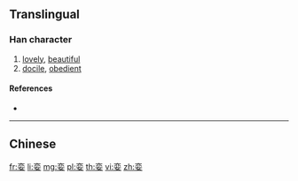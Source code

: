 {{character info/new}}
{{also|孌}}
==Translingual==

===Han character===
{{Han char|rn=38|rad=女|as=06|sn=9|four=00404|canj=YCV|ids=⿱亦女}}

# [[lovely]], [[beautiful]]
# [[docile]], [[obedient]]

====References====
* {{Han ref|kx=0261.321|hdz=21047.040|uh=5A08|ud=23048}}

----

==Chinese==
{{zh-see|孌}}

[[fr:娈]]
[[li:娈]]
[[mg:娈]]
[[pl:娈]]
[[th:娈]]
[[vi:娈]]
[[zh:娈]]
